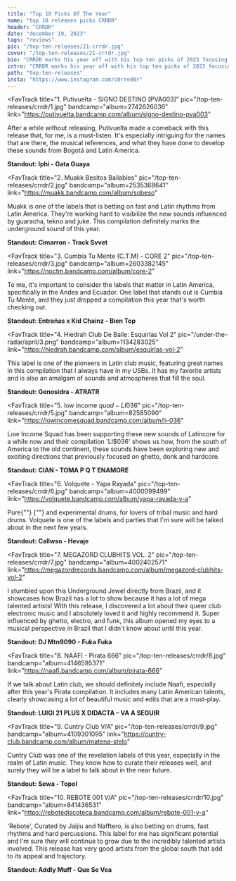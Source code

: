 ---
title: "Top 10 Picks Of The Year"
name: "top 10 releases picks CRRDR"
header: "CRRDR"
date: "december 19, 2023"
tags: "reviews"
pic: "/top-ten-releases/21-crrdr.jpg"
cover: "/top-ten-releases/21-crrdr.jpg"
bio: "CRRDR marks his year off with his top ten picks of 2023 focusing on latincore releases."
intro: "CRRDR marks his year off with his top ten picks of 2023 focusing on latincore releases. The Colombian Tek blaster is spearheading the hard dance scene across Colombia and Latin America. He introduced his blistering pace to Europe this Summer including our Glasgow show playing Perreo, guaracha, dembow, and hard club hits."
path: "top-ten-releases"
insta: "https://www.instagram.com/c0rred0r"
---

<FavTrack
  title="1. Putivuelta - SIGNO DESTINO [PVA003]"
  pic="/top-ten-releases/crrdr/1.jpg"
  bandcamp="album=2742626036"
  link="https://putivuelta.bandcamp.com/album/signo-destino-pva003"
>
  After a while without releasing, Putivuelta made a comeback with this release that, for me, is a
  must-listen. It's especially intriguing for the names that are there, the musical references, and
  what they have done to develop these sounds from Bogotá and Latin America.

  <b>Standout: Iphi - Gata Guaya</b>
</FavTrack>

<FavTrack
  title="2. Muakk Besitos Bailables"
  pic="/top-ten-releases/crrdr/2.jpg"
  bandcamp="album=2535368641"
  link="https://muakk.bandcamp.com/album/sobeso"
>
  Muakk is one of the labels that is betting on fast and Latin rhythms from Latin America. They're working
  hard to visibilize the new sounds influenced by guaracha, tekno and juke. This compilation
  definitely marks the underground sound of this year.

  <b>Standout: Cimarron - Track Svvet</b>
</FavTrack>

<FavTrack
  title="3. Cumbia Tu Mente (C.T.M) - CORE 2"
  pic="/top-ten-releases/crrdr/3.jpg"
  bandcamp="album=2603382145"
  link="https://noctm.bandcamp.com/album/core-2"
>
  To me, it's important to consider the labels that matter in Latin America, specifically in the
  Andes and Ecuador. One label that stands out is Cumbia Tu Mente, and they just dropped a
  compilation this year that's worth checking out.

  <b>Standout: Entrañas x Kid Chainz - Bien Top</b>
</FavTrack>

<FavTrack
  title="4. Hiedrah Club De Baile: Esquirlas Vol 2"
  pic="/under-the-radar/april/3.png"
  bandcamp="album=1134283025"
  link="https://hiedrah.bandcamp.com/album/esquirlas-vol-2"
>
  This label is one of the pioneers in Latin club music, featuring great names in this
compilation that I always have in my USBs. It has my favorite artists and is also
an amalgam of sounds and atmospheres that fill the soul.

<b>Standout: Genosidra - ATRATR</b>

</FavTrack>

<FavTrack
  title="5. low income $quad - LI​$​036"
  pic="/top-ten-releases/crrdr/5.jpg"
  bandcamp="album=82585090"
  link="https://lowincomesquad.bandcamp.com/album/li-036"
>
  Low Income Squad has been supporting these new sounds of Latincore for a while now and their
  compilation 'LI$036' shows us how, from the south of America to the old continent, these sounds
  have been exploring new and exciting directions that previously focused on ghetto, donk and
  hardcore.

  <b>Standout: CIAN - TOMA P Q T ENAMORE</b>
</FavTrack>

<FavTrack
  title="6. Volquete - Yapa Rayada"
  pic="/top-ten-releases/crrdr/6.jpg"
  bandcamp="album=4000099499"
  link="https://volquete.bandcamp.com/album/yapa-rayada-v-a"
>
  Pure{""}
  <HoverLink
    url="https://en.wikipedia.org/wiki/Uruguayan_Carnival"
    name="Candombe Murga"
    external
  />{""}
  and experimental drums, for lovers of tribal music and hard drums. Volquete is one of the labels
  and parties that I'm sure will be talked about in the next few years.

  <b>Standout: Callwso - Hevaje</b>
</FavTrack>

<FavTrack
  title="7. MEGAZORD CLUBHITS VOL​​​.​​ 2"
  pic="/top-ten-releases/crrdr/7.jpg"
  bandcamp="album=4002402571"
  link="https://megazordrecords.bandcamp.com/album/megazord-clubhits-vol-2"
>
  I stumbled upon this Underground Jewel directly from Brazil, and it showcases how Brazil has a lot
  to show because it has a lot of mega talented artists! With this release, I discovered a lot about
  their queer club electronic music and I absolutely loved it and highly recommend it. Super
  influenced by ghetto, electro, and funk, this album opened my eyes to a musical perspective in
  Brazil that I didn't know about until this year.

  <b>Standout: DJ Mtn9090 - Fuka Fuka</b>
</FavTrack>

<FavTrack
  title="8. NAAFI - Pirata 666"
  pic="/top-ten-releases/crrdr/8.jpg"
  bandcamp="album=4146595371"
  link="https://naafi.bandcamp.com/album/pirata-666"
>
  If we talk about Latin club, we should definitely include Naafi, especially after this year's
  Pirata compilation. It includes many Latin American talents, clearly showcasing a lot of beautiful
  music and edits that are a must-play.

  <b>Standout: LUIGI 21 PLUS X DIDACTA – VA A SEGUIR</b>
</FavTrack>

<FavTrack
  title="9. Cuntry Club V/A"
  pic="/top-ten-releases/crrdr/9.jpg"
  bandcamp="album=4109301095"
  link="https://cuntry-club.bandcamp.com/album/matena-stelo"
>
  Cuntry Club was one of the revelation labels of this year, especially in the realm of Latin music. They
  know how to curate their releases well, and surely they will be a label to talk about in the near future.

  <b>Standout: Sewa - Topol</b>
</FavTrack>

<FavTrack
  title="10. REBOTE 001 V/A"
  pic="/top-ten-releases/crrdr/10.jpg"
  bandcamp="album=841436531"
  link="https://rebotediscoteca.bandcamp.com/album/rebote-001-v-a"
>
  'Rebote', Curated by Jaijiu and Nafftero, is also betting on drums, fast rhythms and hard percussions. This
  label for me has significant potential and I'm sure they will continue to grow due to the incredibly
  talented artists involved. This release has very good artists from the global south that add to its appeal and trajectory.

  <b>Standout: Addly Muff - Que Se Vea</b>
</FavTrack>
